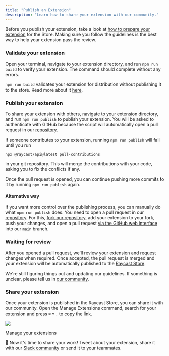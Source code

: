 ```yaml
---
title: "Publish an Extension"
description: "Learn how to share your extension with our community."
---
```


Before you publish your extension, take a look at [how to prepare your extension](/basics/prepare-an-extension-for-store) for the Store. Making sure you follow the guidelines is the best way to help your extension pass the review.

### Validate your extension

Open your terminal, navigate to your extension directory, and run `npm run build` to verify your extension. The command should complete without any errors.

`npm run build` validates your extension for distribution without publishing it to the store. Read more about it [here](/information/tools/cli#build).

### Publish your extension

To share your extension with others, navigate to your extension directory, and run `npm run publish` to publish your extension. You will be asked to authenticate with GitHub because the script will automatically open a pull request in our [repository](https://github.com/raycast/extensions).

If someone contributes to your extension, running `npm run publish` will fail until you run

```
npx @raycast/api@latest pull-contributions
```

in your git repository. This will merge the contributions with your code, asking you to fix the conflicts if any.

Once the pull request is opened, you can continue pushing more commits to it by running `npm run publish` again.

#### Alternative way

If you want more control over the publishing process, you can manually do what `npm run publish` does. You need to open a pull request in our [repository](https://github.com/raycast/extensions). For this, [fork our repository](https://docs.github.com/en/get-started/quickstart/fork-a-repo), add your extension to your fork, push your changes, and open a pull request [via the GitHub web interface](https://docs.github.com/en/github/collaborating-with-pull-requests/proposing-changes-to-your-work-with-pull-requests/creating-a-pull-request-from-a-fork) into our `main` branch.

### Waiting for review

After you opened a pull request, we'll review your extension and request changes when required. Once accepted, the pull request is merged and your extension will be automatically published to the [Raycast Store](https://raycast.com/store).

We're still figuring things out and updating our guidelines. If something is unclear, please tell us in [our community](https://raycast.com/community).

### Share your extension

Once your extension is published in the Raycast Store, you can share it with our community. Open the Manage Extensions command, search for your extension and press `⌘` `⌥` `.` to copy the link.

![](/images/basics/basics-manage-extensions.png)

Manage your extensions

🚀 Now it's time to share your work! Tweet about your extension, share it with our [Slack community](https://raycast.com/community) or send it to your teammates.